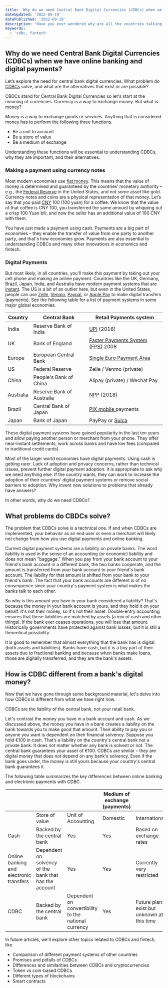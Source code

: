 ```yaml
---
title: 'Why do we need Central Bank Digital Currencies (CDBCs) when we already have online banking and digital payments?'
dateUpdated: '2022-09-19'
datePublished: '2022-09-19'
description: 'Have you ever wondered why are all the countries talking about digital currencies backed by their central banks? China is already piloting e-CNY. US, UK, India, and Australia have working papers to explore digital currencies. But why do we need central bank digital currencies when you purchase most goods via credit cards or debit cards. If you are in the US, you can recently use Zelle or Venmo, and in other countries, digital wallet payments are prevalent. Most of our transactions are already digital, so why do we need CDBCs when we have online banking and electronic money transfer? '
keywords:
  - 'cdbc, fintech'
---
```


## Why do we need Central Bank Digital Currencies (CDBCs) when we have online banking and digital payments?

Let’s explore the need for central bank digital currencies. What problem do <a href="https://en.wikipedia.org/wiki/Central_bank_digital_currency" target="_blank">CDBCs</a> solve, and what are the alternatives that exist or are possible?

CBDCs stand for Central Bank Digital Currencies so let's start at the meaning of currencies. Currency is a way to exchange money. But what is <a href="https://www.investopedia.com/insights/what-is-money/" target="_blank">money</a>?

Money is a way to exchange goods or services. Anything that is considered money has to perform the following three functions.

- Be a unit to account
- Be a store of value
- Be a medium of exchange

Understanding these functions will be essential to understanding CDBCs, why they are important, and their alternatives.

### Making a payment using currency notes

Most modern economies use <a href="https://en.wikipedia.org/wiki/Fiat_money" target="_blank">fiat money</a>. This means that the value of money is determined and guaranteed by the countries’ monetary authority – e.g., the <a href="https://www.federalreserve.gov" target="_blank">Federal Reserve</a> in the United States, and not some asset like gold. Currency notes and coins are a physical representation of that money. Let’s say that you paid <a href="https://en.wikipedia.org/wiki/Renminbi" target="_blank">CNY</a> 100 (100 yuan) for a coffee. We know that the value of that coffee is CNY 100, you transferred the same amount by whipping out a crisp 100 Yuan bill, and now the seller has an additional value of 100 CNY with them.

You have just made a payment using cash. Payments are a big part of economies – they enable the transfer of value from one party to another party, and that's how economies grow. Payments are also essential to understanding CDBCs and many other innovations in economics and fintech.

### Digital Payments

But most likely, in all countries, you'll make this payment by taking out your cell phone and making an online payment. Countries like the UK, Germany, Brazil, Japan, India, and Australia have modern payment systems that are <a href="https://en.wikipedia.org/wiki/Instant_payment" target="_blank">instant</a>. The US is a bit of an outlier here, but even in the United States, people can use <a href="https://en.wikipedia.org/wiki/Zelle_(payment_service)" target="_blank">Zelle</a>, <a href="https://en.wikipedia.org/wiki/Venmo" target="_blank">Venmo</a>, <a href="https://en.wikipedia.org/wiki/PayPal" target="_blank">Paypal</a>, or <a href="https://en.wikipedia.org/wiki/Apple_Pay" target="_blank">Apple Pay</a> to make digital transfers (payments). See the following table for a list of payment systems in some major global economies.

| Country   | Central Bank              | Retail Payments system                                                                                                                                   |
| --------- | ------------------------- | -------------------------------------------------------------------------------------------------------------------------------------------------------- |
| India     | Reserve Bank of India     | <a href="https://www.bhimupi.org.in" target="_blank">UPI</a> (2016)                                                                                      |
| UK        | Bank of England           | <a href="https://www.wearepay.uk/what-we-do/payment-systems/faster-payment-system/" target="_blank">Faster Payments System (FPS)</a> 2008                |
| Europe    | European Central Bank     | <a href="https://www.google.com/search?client=safari&rls=en&q=single+euro+payments+area&ie=UTF-8&oe=UTF-8" target="_blank">Single Euro Payment Area </a> |
| US        | Federal Reserve           | Zelle / Venmo (private)                                                                                                                                  |
| China     | People's Bank of China    | Alipay (private) / Wechat Pay                                                                                                                            |
| Australia | Reserve Bank of Australia | <a href="https://www.rba.gov.au/payments-and-infrastructure/new-payments-platform/" target="_blank">NPP</a> (2018)                                       |
| Brazil    | Central Bank of Japan     | <a href="https://www.bcb.gov.br/en/financialstability/pix_en" target="_blank">PIX mobile </a>payments                                                    |
| Japan     | Bank of Japan             | PayPay or <a href="https://www.google.com/search?client=safari&rls=en&q=suica&ie=UTF-8&oe=UTF-8" target="_blank">Suica </a>                              |

These digital payment systems have gained popularity in the last ten years and allow paying another person or merchant from your phone. They offer near-instant settlements, work across banks and have low fees (compared to traditional credit cards).

Most of the larger world economies have digital payments. Using cash is getting rarer. Lack of adoption and privacy concerns, rather than technical issues, prevent further digital payment adoption. It is appropriate to ask why we need anything else. If the country wants, they can work to increase the adoption of their countries' digital payment systems or remove social barriers to adoption. Why invent new solutions to problems that already have answers?

In other words, why do we need CDBCs?

## What problems do CBDCs solve?

The problem that CDBCs solve is a technical one. If and when CDBCs are implemented, your behavior as an end user or even a merchant will likely not change from how you use digital payments and online banking.

Current digital payment systems are a liability on private banks. The word liability is used in the sense of an accounting (or economic) liability and does not mean "baggage." When you pay from your bank account to your friend's bank account in a different bank, the two banks cooperate, and the amount is transferred from your bank account to your friend's bank account. The liability for that amount is shifted from your bank to your friend's bank. The fact that your bank accounts are different is of no consequence since your country's payment system is what makes the banks talk to each other.

So why is this amount you have in your bank considered a liability? That's because the money in your bank account is yours, and they hold it on your behalf. It's not their money, so it's not their asset. Double-entry accounting ensures that these liabilities are matched by assets (a mix of cash and other things). If the bank ever ceases operations, you will lose that amount. Historically governments have protected against bank losses, but it is still a theoretical possibility.

It is good to remember that almost everything that the bank has is digital (both assets and liabilities). Banks have cash, but it is a tiny part of their assets due to fractional banking and because when banks make loans, those are digitally transferred, and they are the bank's assets.

## How is CDBC different from a bank's digital money?

Now that we have gone through some background material, let's delve into how CDBCs is different from what we have right now.

CDBCs are the liability of the central bank, not your retail bank.

Let's contrast the money you have in a bank account and cash. As we discussed above, the money you have in a bank creates a liability on the bank towards you to make good that amount. Their ability to pay you or anyone you want is dependent on their financial solvency. Suppose you hold €100 in cash. That’s a liability on the country's central bank not a private bank. It does not matter whether any bank is solvent or not. The central bank guarantees your asset of €100. CDBCs are similar – they are digital money that does not depend on any bank's solvency. Even if the bank goes under, the money is still yours because your country's central bank guarantees it.

The following table summarizes the key differences between online banking and electronic payments with CDBC.

|                                         |                                                        |                                                      | Medium of exchange (payments) |                                             |
| --------------------------------------- | ------------------------------------------------------ | ---------------------------------------------------- | ----------------------------- | ------------------------------------------- |
|                                         | Store of value                                         | Unit of Accounting                                   | Domestic                      | International                               |
| Cash                                    | Backed by the central bank                             | Yes                                                  | Yes                           | Based on exchange rates                     |
| Online banking and electronic transfers | Dependent on solvency of the bank that has the account | Yes                                                  | Yes                           | Currently very restricted                   |
| CDBC                                    | Backed by the central bank                             | Dependent on convertibility to the national currency | Yes                           | Future plans exist but unknown at this time |

In future articles, we'll explore other topics related to CDBCs and fintech, like

- Comparison of different payment systems of other countries
- Promises and pitfalls of CDBCs
- Differences and similarities between CDBCs and cryptocurrencies
- Token vs coin-based CDBCs
- Different types of blockchains
- Smart contracts
